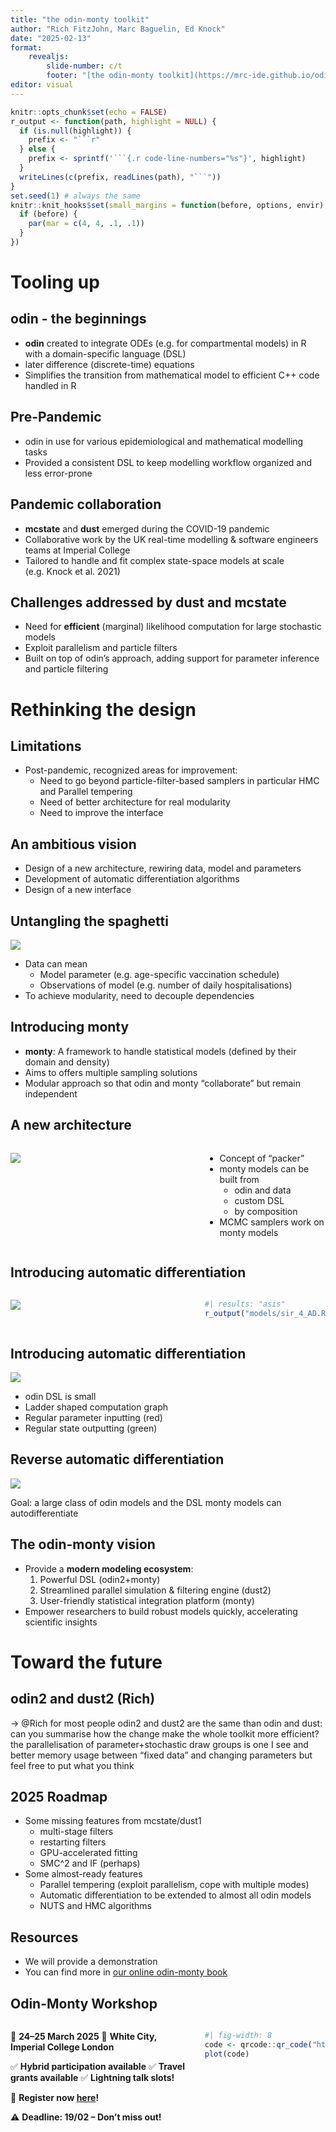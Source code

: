 ```yaml
---
title: "the odin-monty toolkit"
author: "Rich FitzJohn, Marc Baguelin, Ed Knock"
date: "2025-02-13"
format:
    revealjs:
        slide-number: c/t
        footer: "[the odin-monty toolkit](https://mrc-ide.github.io/odin-monty/)"
editor: visual
---
```


```r
knitr::opts_chunk$set(echo = FALSE)
r_output <- function(path, highlight = NULL) {
  if (is.null(highlight)) {
    prefix <- "```r"
  } else {
    prefix <- sprintf('```{.r code-line-numbers="%s"}', highlight)
  }
  writeLines(c(prefix, readLines(path), "```"))
}
set.seed(1) # always the same
knitr::knit_hooks$set(small_margins = function(before, options, envir) {
  if (before) {
    par(mar = c(4, 4, .1, .1))
  }
})
```

# Tooling up

## odin - the beginnings

-   **odin** created to integrate ODEs (e.g. for compartmental models) in R with a domain-specific language (DSL)
-   later difference (discrete-time) equations
-   Simplifies the transition from mathematical model to efficient C++ code handled in R

## Pre-Pandemic

-   odin in use for various epidemiological and mathematical modelling tasks
-   Provided a consistent DSL to keep modelling workflow organized and less error-prone

## Pandemic collaboration

-   **mcstate** and **dust** emerged during the COVID-19 pandemic
-   Collaborative work by the UK real-time modelling & software engineers teams at Imperial College
-   Tailored to handle and fit complex state-space models at scale (e.g. Knock et al. 2021)

## Challenges addressed by dust and mcstate

-   Need for **efficient** (marginal) likelihood computation for large stochastic models
-   Exploit parallelism and particle filters
-   Built on top of odin’s approach, adding support for parameter inference and particle filtering

# Rethinking the design

## Limitations

-   Post-pandemic, recognized areas for improvement:
    -   Need to go beyond particle-filter-based samplers in particular HMC and Parallel tempering
    -   Need of better architecture for real modularity
    -   Need to improve the interface

## An ambitious vision

- Design of a new architecture, rewiring data, model and parameters
- Development of automatic differentiation algorithms
- Design of a new interface 

## Untangling the spaghetti {.smaller}

![](images/dependencies_odin_mcstate.png)

- Data can mean
    - Model parameter (e.g. age-specific vaccination schedule)
    - Observations of model (e.g. number of daily hospitalisations)
    
- To achieve modularity, need to decouple dependencies

## Introducing monty

-   **monty**: A framework to handle statistical models (defined by their domain and density)
-   Aims to offers multiple sampling solutions
-   Modular approach so that odin and monty "collaborate" but remain independent

## A new architecture

::::: columns
::: {.column width="60%"}
![](images/dependencies_odin_monty.png)
:::

::: {.column width="40%"}

- Concept of "packer"
- monty models can be built from
    - odin and data
    - custom DSL
    - by composition
- MCMC samplers work on monty models

:::
:::::

## Introducing automatic differentiation {.smaller}

::::: columns
::: {.column width="60%"}
![](images/graph_one_step.png)

:::

::: {.column width="40%"}

```r
#| results: "asis"
r_output("models/sir_4_AD.R")
```

:::
:::::

## Introducing automatic differentiation {.smaller}

![](images/chained_graph.png)

- odin DSL is small
- Ladder shaped computation graph
- Regular parameter inputting (red)
- Regular state outputting (green)

## Reverse automatic differentiation {.smaller}

![](images/SSM_autodiff.png)

Goal: a large class of odin models and the DSL monty models can autodifferentiate

## The odin-monty vision

-   Provide a **modern modeling ecosystem**:
    1.  Powerful DSL (odin2+monty)
    2.  Streamlined parallel simulation & filtering engine (dust2)
    3.  User-friendly statistical integration platform (monty)
-   Empower researchers to build robust models quickly, accelerating scientific insights

# Toward the future

## odin2 and dust2 (Rich)

-\> @Rich for most people odin2 and dust2 are the same than odin and dust: can you summarise how the change make the whole toolkit more efficient? the parallelisation of parameter+stochastic draw groups is one I see and better memory usage between "fixed data" and changing parameters but feel free to put what you think

## 2025 Roadmap {.smaller}

-   Some missing features from mcstate/dust1
    -   multi-stage filters
    -   restarting filters
    -   GPU-accelerated fitting
    -   SMC\^2 and IF (perhaps)
-   Some almost-ready features
    -   Parallel tempering (exploit parallelism, cope with multiple modes)
    -   Automatic differentiation to be extended to almost all odin models
    -   NUTS and HMC algorithms

## Resources

-   We will provide a demonstration
-   You can find more in [our online odin-monty book](https://mrc-ide.github.io/odin-monty/)

## Odin-Monty Workshop {.smaller}

::::: columns
::: {.column width="60%"}
📅 **24–25 March 2025**
📍 **White City, Imperial College London**

✅ **Hybrid participation available**
✅ **Travel grants available**
✅ **Lightning talk slots!**

🔗 **Register now [here](https://docs.google.com/forms/d/e/1FAIpQLSePERaKXjMMYK0re1mh--2nNM5PCUZaRrd-SL_zSqAYY-pk5A/viewform)!**

⚠️ **Deadline: 19/02 – Don't miss out!**
:::

::: {.column width="40%"}
```r
#| fig-width: 8
code <- qrcode::qr_code("https://docs.google.com/forms/d/e/1FAIpQLSePERaKXjMMYK0re1mh--2nNM5PCUZaRrd-SL_zSqAYY-pk5A/viewform")
plot(code)
```
:::
:::::

